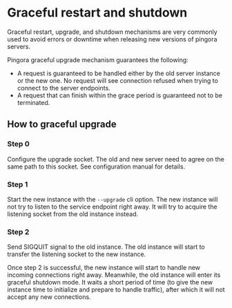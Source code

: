 # Graceful restart and shutdown

Graceful restart, upgrade, and shutdown mechanisms are very commonly used to avoid errors or downtime when releasing new versions of pingora servers.

Pingora graceful upgrade mechanism guarantees the following:
* A request is guaranteed to be handled either by the old server instance or the new one. No request will see connection refused when trying to connect to the server endpoints.
* A request that can finish within the grace period is guaranteed not to be terminated.

## How to graceful upgrade
### Step 0
Configure the upgrade socket. The old and new server need to agree on the same path to this socket. See configuration manual for details.

### Step 1
Start the new instance with the `--upgrade` cli option. The new instance will not try to listen to the service endpoint right away. It will try to acquire the listening socket from the old instance instead.

### Step 2
Send SIGQUIT signal to the old instance. The old instance will start to transfer the listening socket to the new instance.

Once step 2 is successful, the new instance will start to handle new incoming connections right away. Meanwhile, the old instance will enter its graceful shutdown mode. It waits a short period of time (to give the new instance time to initialize and prepare to handle traffic), after which it will not accept any new connections.
